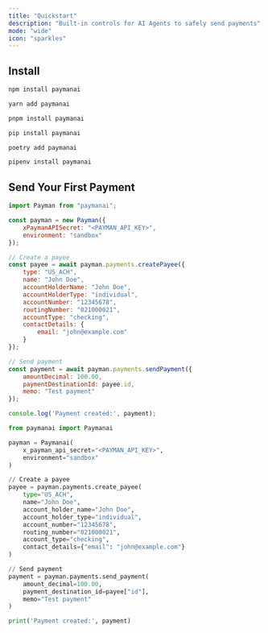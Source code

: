```yaml
---
title: "Quickstart"
description: "Built-in controls for AI Agents to safely send payments"
mode: "wide"
icon: "sparkles"
---
```


## Install

<CodeGroup>

```bash npm
npm install paymanai
```

```bash yarn
yarn add paymanai
```

```bash pnpm
pnpm install paymanai
```

```bash pip
pip install paymanai
```

```bash poetry
poetry add paymanai
```

```bash pipenv
pipenv install paymanai
```

</CodeGroup>

## Send Your First Payment

<CodeGroup>

```javascript Node.js
import Payman from "paymanai";

const payman = new Payman({
    xPaymanAPISecret: "<PAYMAN_API_KEY>",
    environment: "sandbox"
});

// Create a payee
const payee = await payman.payments.createPayee({
    type: "US_ACH",
    name: "John Doe",
    accountHolderName: "John Doe",
    accountHolderType: "individual",
    accountNumber: "12345678",
    routingNumber: "021000021",
    accountType: "checking",
    contactDetails: { 
        email: "john@example.com" 
    }
});

// Send payment
const payment = await payman.payments.sendPayment({
    amountDecimal: 100.00,
    paymentDestinationId: payee.id,
    memo: "Test payment"
});

console.log('Payment created:', payment);
```

```python Python
from paymanai import Paymanai

payman = Paymanai(
    x_payman_api_secret="<PAYMAN_API_KEY>",
    environment="sandbox"
)

// Create a payee
payee = payman.payments.create_payee(
    type="US_ACH",
    name="John Doe",
    account_holder_name="John Doe",
    account_holder_type="individual",
    account_number="12345678",
    routing_number="021000021",
    account_type="checking",
    contact_details={"email": "john@example.com"}
)

// Send payment
payment = payman.payments.send_payment(
    amount_decimal=100.00,
    payment_destination_id=payee["id"],
    memo="Test payment"
)

print('Payment created:', payment)
```

</CodeGroup>
